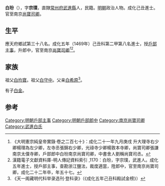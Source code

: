 {{明清人物信息框
| 姓名 = 白玢
| 原名 =
| 圖片名稱= 
| 圖片大小 =
| 圖片說明 = 
| 最高職務 = 南京尚寶司卿
| 國家 = 大明 
| 爵位 =
| 籍貫 = [[南直隸|直隸]][[常州府|常州府]][[武進縣|武進縣]]
| 族裔 = 
| 字號 = 字宗璞
| 諡號 =
| 出生日期 = 宣德五年（1430年）
| 出生地點 = 
| 逝世日期 = 成化二十二年（1486年）
| 逝世地點 =
| 墓葬 =
| 配偶 = 
| 親屬 = （子）[[白金_(弘治進士)|白金]]
| 出身 =
* 成化五年己丑科進士出身
| 經歷 =
| 著作 =  
}}

'''白玢'''（{{bd|1430年||1486年||B}}），字'''宗璞'''，直隸[[常州府|常州府]][[武進縣|武進縣]]人，民籍。[[明朝|明朝]]政治人物。成化己丑進士。官至南京[[尚寶司卿|尚寶司卿]]。

==生平==
應天府鄉試第三十八名。成化五年（1469年）己丑科第二甲第八名進士，授[[戶部|戶部]][[主事|主事]]，升郎中，官至南京[[尚寶司卿|尚寶司卿]]<ref> 《大明憲宗純皇帝實錄·卷之二百七十》：成化二十一年九月庚戌 升大理寺右少卿楊理為左少卿，左寺丞張錦右少卿，光祿寺少卿楊敦本寺卿，尚寶司卿張謙南京太僕寺卿，戶部郎中白玢南京尚寶司卿，中書舍人劉稱尚寶司丞。</ref><ref>漢籍電子文獻資料庫-明人傳記資料索引 ,1170：白玢，字宗璞，武進人。成化五年進士，授戶部主事，查勘浙江鹽法，裁度適當，陞郎中，官至南京尚寶司卿，成化二十二年卒，年五十七。</ref>。

==家族==
祖父[[白均寶|白均寶]]。祖父[[白守中|白守中]]。父亲[[白希原|白希原]]<ref>《天一阁藏明代科举录选刊·登科录》（《成化五年己丑科殿試金榜》）</ref>。

有子[[白金_(弘治進士)|白金]]。

==参考==
{{reflist}}

{{明朝人物小作品}}
{{成化五年己丑科殿試金榜}}
{{DEFAULTSORT:Bai白}}
[[Category:明朝戶部主事|Category:明朝戶部主事]]
[[Category:明朝戶部郎中|Category:明朝戶部郎中]]
[[Category:南京尚寶司卿|Category:南京尚寶司卿]]
[[Category:武進白氏|Category:武進白氏]]